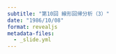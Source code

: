 ```yaml
---
subtitle: "第10回 線形回帰分析（3）"
date: "1986/10/08"
format: revealjs
metadata-files: 
  - _slide.yml
---
```


